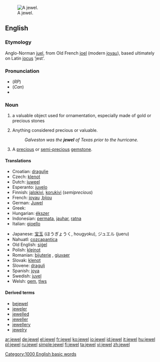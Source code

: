 [[Image:Hope Diamond.jpg|thumb|right|A jewel.]]
==English==

===Etymology===
Anglo-Norman [[juel]], from Old French [[joel]] (modern [[joyau]]), based ultimately on Latin [[jocus]] ‘jest’.

===Pronunciation===
*(''RP'') {{IPA|/'ʤu:əl/}}
*(''Can'') {{IPA|/dʒuɬ/ or /ˈdʒuwl̩/}}
*{{audio|en-us-jewel.ogg|Audio (US)}}

===Noun===
{{en-noun}}

# a valuable object used for ornamentation, especially made of gold or precious stones
# {{figuratively}} Anything considered precious or valuable.
#:''Galveston was the '''jewel''' of Texas prior to the hurricane.''
# A [[precious]] or [[semi-]][[precious]] [[gemstone]].

====Translations====
{{trans-top|valuable object for ornamentation}}
*Croatian: [[dragulje]]
*Czech: [[klenot]]
*Dutch: [[juweel]] {{n}}
*Esperanto: [[juvelo]]
*Finnish: [[jalokivi]], [[korukivi]] (''semiprecious'')
*French: [[joyau]] {{m}},[[bijou]]
*German: [[Juwel]] {{n}}
*Greek: {{t|el|κόσμημα|n}}
*Hungarian: [[ékszer]]
*Indonesian: [[permata]], [[jauhar]], [[ratna]]
*Italian: [[gioello]] {{m}}
{{trans-mid}}
*Japanese: [[宝玉]] (ほうぎょうく, hougyoku), ジュエル (jueru)
*Nahuatl: [[cozcapantica]]
*Old English: [[sigel|siġel]] {{n}}
*Polish: [[klejnot]] {{m}}
*Romanian: [[bijuterie]] {{f}}, [[giuvaer]] {{m}}
*Slovak: [[klenot]]
*Slovene: [[dragulj]] {{m}}
*Spanish: [[joya]] {{f}}
*Swedish: [[juvel]] {{c}}
*Welsh: [[gem]], [[tlws]] {{m}}
{{trans-bottom}}

====Derived terms====
* [[bejewel]]
* [[jeweler]]
* [[jewelled]]
* [[jeweller]]
* [[jewellery]]
* [[jewelry]]

[[Category:1000 English basic words]]

[[ar:jewel]]
[[de:jewel]]
[[el:jewel]]
[[fr:jewel]]
[[ko:jewel]]
[[io:jewel]]
[[id:jewel]]
[[it:jewel]]
[[hu:jewel]]
[[pl:jewel]]
[[ru:jewel]]
[[simple:jewel]]
[[fi:jewel]]
[[ta:jewel]]
[[vi:jewel]]
[[zh:jewel]]